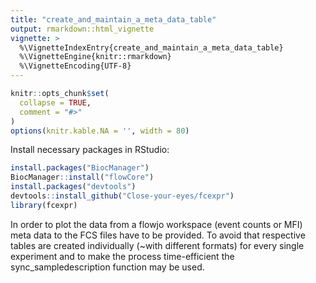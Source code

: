 ```yaml
---
title: "create_and_maintain_a_meta_data_table"
output: rmarkdown::html_vignette
vignette: >
  %\VignetteIndexEntry{create_and_maintain_a_meta_data_table}
  %\VignetteEngine{knitr::rmarkdown}
  %\VignetteEncoding{UTF-8}
---
```


```r
knitr::opts_chunk$set(
  collapse = TRUE,
  comment = "#>"
)
options(knitr.kable.NA = '', width = 80)
```

Install necessary packages in RStudio:
```r
install.packages("BiocManager")
BiocManager::install("flowCore")
install.packages("devtools")
devtools::install_github("Close-your-eyes/fcexpr")
library(fcexpr)
```

In order to plot the data from a flowjo workspace (event counts or MFI) meta data to the FCS files have to be provided. To avoid that respective tables are created individually (~with different formats) for every single experiment and to make the process time-efficient the sync_sampledescription function may be used.

